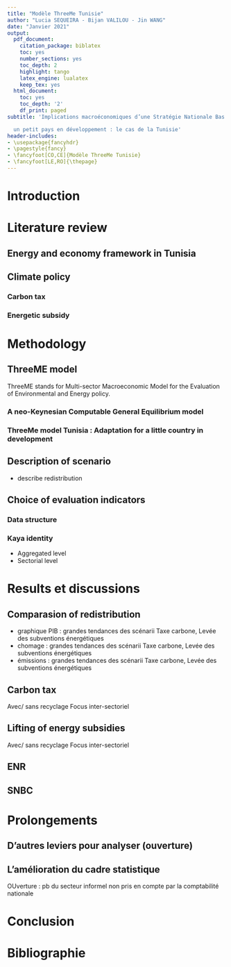 ```yaml
---
title: "Modèle ThreeMe Tunisie"
author: "Lucia SEQUEIRA - Bijan VALILOU - Jin WANG"
date: "Janvier 2021"
output:
  pdf_document:
    citation_package: biblatex
    toc: yes
    number_sections: yes
    toc_depth: 2
    highlight: tango
    latex_engine: lualatex
    keep_tex: yes
  html_document:
    toc: yes
    toc_depth: '2'
    df_print: paged
subtitle: 'Implications macroéconomiques d’une Stratégie Nationale Bas Carbone pour

  un petit pays en développement : le cas de la Tunisie'
header-includes:
- \usepackage{fancyhdr}
- \pagestyle{fancy}
- \fancyfoot[CO,CE]{Modèle ThreeMe Tunisie}
- \fancyfoot[LE,RO]{\thepage}
---
```


\newpage

# Introduction

# Literature review

## Energy and economy framework in Tunisia

## Climate policy

### Carbon tax

### Energetic subsidy

# Methodology

## ThreeME model

ThreeME stands for Multi-sector Macroeconomic Model for the Evaluation of Environmental and Energy policy.

### A neo-Keynesian Computable General Equilibrium model

### ThreeMe model Tunisia : Adaptation for a little country in development

## Description of scenario

-   describe redistribution

## Choice of evaluation indicators

### Data structure

### Kaya identity

-   Aggregated level
-   Sectorial level

# Results et discussions

## Comparasion of redistribution

-   graphique PIB : grandes tendances des scénarii Taxe carbone, Levée des subventions énergétiques
-   chomage : grandes tendances des scénarii Taxe carbone, Levée des subventions énergétiques
-   émissions : grandes tendances des scénarii Taxe carbone, Levée des subventions énergétiques

## Carbon tax

Avec/ sans recyclage Focus inter-sectoriel

## Lifting of energy subsidies

Avec/ sans recyclage Focus inter-sectoriel

## ENR

## SNBC

# Prolongements

## D'autres leviers pour analyser (ouverture)

## L'amélioration du cadre statistique

OUverture : pb du secteur informel non pris en compte par la comptabilité nationale

# Conclusion

# Bibliographie
